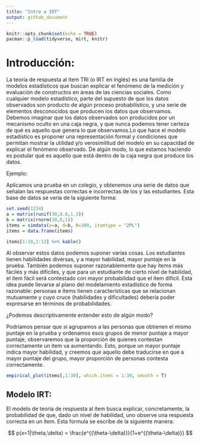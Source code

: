 ```yaml
---
title: "Intro a IRT"
output: github_document
---
```


```r
knitr::opts_chunk$set(echo = TRUE)
pacman::p_load(tidyverse, mirt, knitr)
```


# Introducción:

La teoría de respuesta al ítem TRI (o IRT en inglés) es una familia de modelos estadísticos que buscan explicar el fenómeno de la medición y evaluación de constructos en áreas de las ciencias sociales. Como cualquier modelo estadístico, parte del supuesto de que los datos observados son producto de algún proceso probabilístico, y una serie de elementos desconocidos que producen los datos que observamos. Debemos imaginar que los datos observados son producidos por un mecanismo oculto en una caja negra, y que nunca podemos tener certeza de qué es aquello que genera lo que observamos.Lo que hace el modelo estadístico es proponer una representación formal y condiciones que permitan mostrar la utilidad y/o verosimilitud del modelo en su capacidad de explicar el fenómeno observado. De algún modo, lo que estamos haciendo es postular qué es aquello que está dentro de la caja negra que produce los datos.

Ejemplo:

Aplicamos una prueba en un colegio, y obtenemos una serie de datos que señalan las respuestas correctas e incorrectas de los y las estudiantes. Esta base de datos se vería de la siguiente forma:


```r
set.seed(1234)
a = matrix(runif(30,0.8,1.3))
b = matrix(rnorm(30,0,1))
items = simdata(a=a, d=b, N=300, itemtype = "2PL")
items = data.frame(items)
```

```r
items[1:10,1:12] %>% kable()
```

Al observar estos datos podemos suponer varias cosas. Los estudiantes tienen habilidades diversas, y a mayor habilidad, mayor puntaje en la prueba. También podemos suponer razonablemente que hay ítems más fáciles y más difíciles, y que para un estudiante de cierto nivel de habilidad, el ítem fácil será contestado con mayor probabilidad que el ítem difícil. Esta idea puede llevarse al plano del modelamiento estadístico de forma razonable: personas e ítems tienen características que se relacionan mutuamente y cuyo cruce (habilidades y dificultades) debería poder expresarse en términos de probabilidades.

¿Podemos descriptivamente entender esto de algún modo?

Podríamos pensar que si agrupamos a las personas que obtienen el mismo puntaje en la prueba y ordenamos esos grupos de menor puntaje a mayor puntaje, observaremos que la proporción de quienes contestan correctamente un ítem va aumentando. Esto, porque un mayor puntaje indica mayor habilidad, y creemos que aquello debe traducirse en que a mayor puntaje del grupo, mayor proporción de personas contesta correctamente.

```r
empirical_plot(items[,1:30], which.items = 1:30, smooth = T)
```


## Modelo IRT:

El modelo de teoría de respuesta al ítem busca explicar, concretamente, la probabilidad de que, dado un nivel de habilidad, uno observe una respuesta correcta en un ítem. Esta formula se escribe de la siguiente manera:

$$ p(x=1|\theta,\delta) = \frac{e^{(\theta-\delta)}}{1+e^{(\theta-\delta)}}  $$
